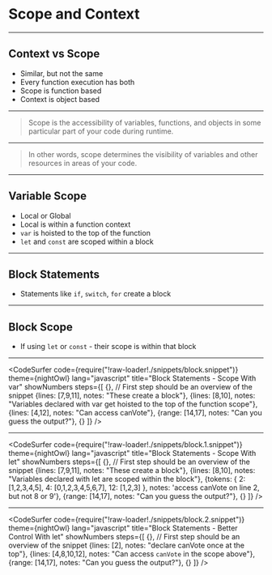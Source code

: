 

# Scope and Context 

---

## Context vs Scope

- Similar, but not the same
- Every function execution has both 
- Scope is function based
- Context is object based

---

> Scope is the accessibility of variables, functions, and objects in some particular part of your code during runtime. 

---

>  In other words, scope determines the visibility of variables and other resources in areas of your code.

---

## Variable Scope

- Local or Global 
- Local is within a function context
- `var` is hoisted to the top of the function 
- `let` and `const` are scoped within a block 

---

## Block Statements

- Statements like `if`, `switch`, `for` create a block

---

## Block Scope

- If using `let` or `const` - their scope is within that block

---

<CodeSurfer
  code={require("!raw-loader!./snippets/block.snippet")}
  theme={nightOwl}
  lang="javascript"
  title="Block Statements - Scope With var"
  showNumbers
  steps={[
    {}, // First step should be an overview of the snippet
    {lines: [7,9,11], notes: "These create a block"},
    {lines: [8,10], notes: "Variables declared with var get hoisted to the top of the function scope"},
    {lines: [4,12], notes: "Can access canVote"},
    {range: [14,17], notes: "Can you guess the output?"},
    {}
  ]}
/>

---

<CodeSurfer
  code={require("!raw-loader!./snippets/block.1.snippet")}
  theme={nightOwl}
  lang="javascript"
  title="Block Statements - Scope With let"
  showNumbers
  steps={[
    {}, // First step should be an overview of the snippet
    {lines: [7,9,11], notes: "These create a block"},
    {lines: [8,10], notes: "Variables declared with let are scoped within the block"},
    {tokens: {
        2: [1,2,3,4,5],
        4: [0,1,2,3,4,5,6,7],
        12: [1,2,3]
    }, notes: 'access canVote on line 2, but not 8 or 9'},
    {range: [14,17], notes: "Can you guess the output?"},
    {}
  ]}
/>

---
<CodeSurfer
  code={require("!raw-loader!./snippets/block.2.snippet")}
  theme={nightOwl}
  lang="javascript"
  title="Block Statements - Better Control With let"
  showNumbers
  steps={[
    {}, // First step should be an overview of the snippet
    {lines: [2], notes: "declare canVote once at the top"},
    {lines: [4,8,10,12], notes: "Can access `canVote` in the scope above"},
    {range: [14,17], notes: "Can you guess the output?"},
    {}
  ]}
/>